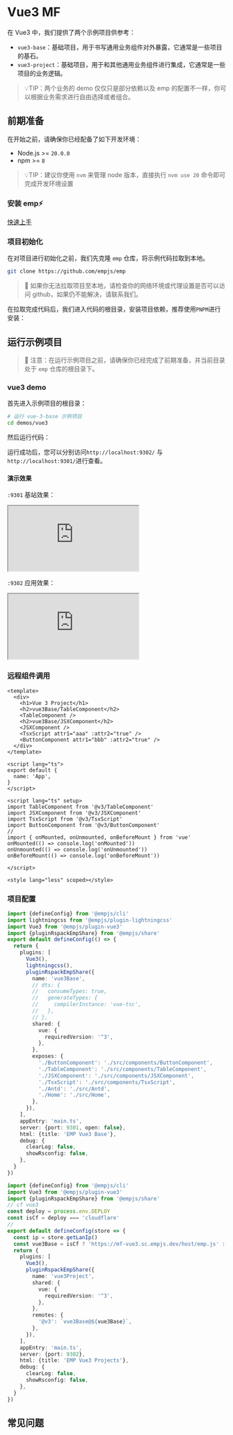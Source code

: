 
# Vue3 MF

在 Vue3 中，我们提供了两个示例项目供参考：

- `vue3-base`：基础项目，用于书写通用业务组件对外暴露，它通常是一些项目的基石。
- `vue3-project`：基础项目，用于和其他通用业务组件进行集成，它通常是一些项目的业务逻辑。

> 💡TIP：两个业务的 demo 仅仅只是部分依赖以及 emp 的配置不一样，你可以根据业务需求进行自由选择或者组合。

## 前期准备

在开始之前，请确保你已经配备了如下开发环境：

- Node.js >= `20.0.0`
- npm >= `8`

> 💡TIP：建议你使用 `nvm` 来管理 node 版本，直接执行 `nvm use 20` 命令即可完成开发环境设置

### 安装 emp⚡

[快速上手](/guide/start/quick-start)

### 项目初始化

在对项目进行初始化之前，我们先克隆 `emp` 仓库，将示例代码拉取到本地。

```bash
git clone https://github.com/empjs/emp
```

> 🚨 如果你无法拉取项目至本地，请检查你的网络环境或代理设置是否可以访问 github，如果仍不能解决，请联系我们。

在拉取完成代码后，我们进入代码的根目录，安装项目依赖，推荐使用`PNPM`进行安装：

<PackageManagerTabs command='install' />

## 运行示例项目

> 🚧 注意：在运行示例项目之前，请确保你已经完成了前期准备，并当前目录处于 `emp` 仓库的根目录下。

### vue3 demo

首先进入示例项目的根目录：

```bash
# 运行 vue-3-base 示例项目
cd demos/vue3
```

然后运行代码：

<PackageManagerTabs command='dev' />

运行成功后，您可以分别访问`http://localhost:9302/` 与 `http://localhost:9301/`进行查看。

#### 演示效果

`:9301` 基站效果：

<iframe src="https://mf-vue3.sc.empjs.dev/host/"
  style={{width: '100%', height: '1500px', border: `20px solid #aaa`, borderRadius: '4px', overflow: 'hidden'}}
  title="mf-host"
></iframe>

`:9302` 应用效果：

<iframe src="https://mf-vue3.sc.empjs.dev/app/"
  style={{width: '100%', height: '1000px', border: `20px solid #aaa`, borderRadius: '4px', overflow: 'hidden'}}
  title="mf-host"
></iframe>


### 远程组件调用
```vue title="vue-3-project/src/Home.vue"
<template>
  <div>
    <h1>Vue 3 Project</h1>
    <h2>vue3Base/TableComponent</h2>
    <TableComponent />
    <h2>vue3Base/JSXComponent</h2>
    <JSXComponent />
    <TsxScript attr1="aaa" :attr2="true" />
    <ButtonComponent attr1="bbb" :attr2="true" />
  </div>
</template>

<script lang="ts">
export default {
  name: 'App',
}
</script>

<script lang="ts" setup>
import TableComponent from '@v3/TableComponent'
import JSXComponent from '@v3/JSXComponent'
import TsxScript from '@v3/TsxScript'
import ButtonComponent from '@v3/ButtonComponent'
//
import { onMounted, onUnmounted, onBeforeMount } from 'vue'
onMounted(() => console.log('onMounted'))
onUnmounted(() => console.log('onUnmounted'))
onBeforeMount(() => console.log('onBeforeMount'))

</script>

<style lang="less" scoped></style>

```


### 项目配置

```ts title="vue-3-base/emp.config.ts"
import {defineConfig} from '@empjs/cli'
import lightningcss from '@empjs/plugin-lightningcss'
import Vue3 from '@empjs/plugin-vue3'
import {pluginRspackEmpShare} from '@empjs/share'
export default defineConfig(() => {
  return {
    plugins: [
      Vue3(),
      lightningcss(),
      pluginRspackEmpShare({
        name: 'vue3Base',
        // dts: {
        //   consumeTypes: true,
        //   generateTypes: {
        //     compilerInstance: 'vue-tsc',
        //   },
        // },
        shared: {
          vue: {
            requiredVersion: '^3',
          },
        },
        exposes: {
          './ButtonComponent': './src/components/ButtonComponent',
          './TableComponent': './src/components/TableComponent',
          './JSXComponent': './src/components/JSXComponent',
          './TsxScript': './src/components/TsxScript',
          './Antd': './src/Antd',
          './Home': './src/Home',
        },
      }),
    ],
    appEntry: 'main.ts',
    server: {port: 9301, open: false},
    html: {title: 'EMP Vue3 Base'},
    debug: {
      clearLog: false,
      showRsconfig: false,
    },
  }
})


```

```ts title="vue-3-project/emp.config.ts"
import {defineConfig} from '@empjs/cli'
import Vue3 from '@empjs/plugin-vue3'
import {pluginRspackEmpShare} from '@empjs/share'
// cf vue3
const deploy = process.env.DEPLOY
const isCf = deploy === 'cloudflare'
//
export default defineConfig(store => {
  const ip = store.getLanIp()
  const vue3Base = isCf ? 'https://mf-vue3.sc.empjs.dev/host/emp.js' : `http://${ip}:9301/emp.js`
  return {
    plugins: [
      Vue3(),
      pluginRspackEmpShare({
        name: 'vue3Project',
        shared: {
          vue: {
            requiredVersion: '^3',
          },
        },
        remotes: {
          '@v3': `vue3Base@${vue3Base}`,
        },
      }),
    ],
    appEntry: 'main.ts',
    server: {port: 9302},
    html: {title: 'EMP Vue3 Projects'},
    debug: {
      clearLog: false,
      showRsconfig: false,
    },
  }
})


```

## 常见问题

<YarnProblem />